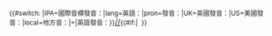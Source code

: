 <onlyinclude><small>{{#switch: {{{2}}}|IPA=國際音標發音：|lang=英語：|pron=發音：|UK=英國發音：|US=美國發音：|local=地方音：|=|英語發音：}}</small><span title="IPA標音" class="IPA">[[維基百科:國際音標英語發音|/{{{1}}}/]]</span><small>{{#if:{{{3|}}}|&nbsp; {{nowrap|([[File:Speaker Icon.svg|13px|link=:Media:{{{3|}}}]] [[:Media:{{{3|}}}|聆聽]])}}}}</small></onlyinclude>
{{documentation}}